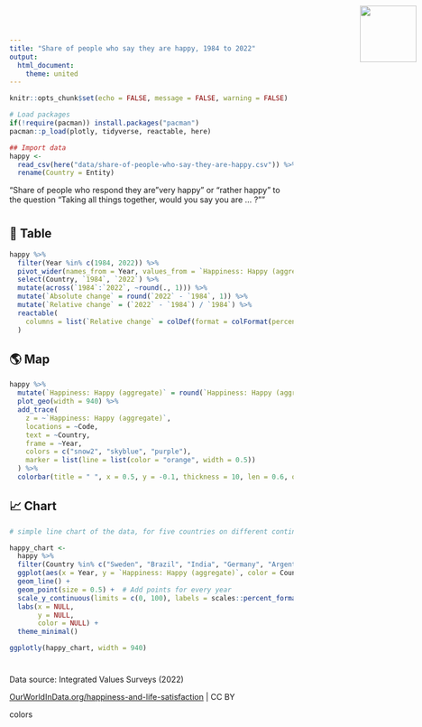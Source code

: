 ```yaml
---
title: "Share of people who say they are happy, 1984 to 2022"
output: 
  html_document:
    theme: united
---
```


<img src="Our_World_in_Data_logo.png" style='width: 100px; position:absolute; top:0; right:0; padding:10px;'/>

<link href='https://fonts.googleapis.com/css?family=Playfair Display' rel='stylesheet'>
<style>
h1 {
    font-family: Playfair Display, Georgia, Times New Roman, "Liberation Serif", serif;
}
</style>

```r
knitr::opts_chunk$set(echo = FALSE, message = FALSE, warning = FALSE)

# Load packages 
if(!require(pacman)) install.packages("pacman")
pacman::p_load(plotly, tidyverse, reactable, here)
```

```r
## Import data
happy <- 
  read_csv(here("data/share-of-people-who-say-they-are-happy.csv")) %>% 
  rename(Country = Entity)
```

“Share of people who respond they are "very happy" or "rather happy" to the question "Taking all things together, would you say you are … ?"”

# {.tabset}

## 🔢 Table

```r
happy %>% 
  filter(Year %in% c(1984, 2022)) %>% 
  pivot_wider(names_from = Year, values_from = `Happiness: Happy (aggregate)`, id_cols = Country) %>% 
  select(Country, `1984`, `2022`) %>%
  mutate(across(`1984`:`2022`, ~round(., 1))) %>%
  mutate(`Absolute change` = round(`2022` - `1984`, 1)) %>% 
  mutate(`Relative change` = (`2022` - `1984`) / `1984`) %>% 
  reactable(
    columns = list(`Relative change` = colDef(format = colFormat(percent = TRUE, digits = 1)))
  )
```

## 🌎 Map

```r
happy %>% 
  mutate(`Happiness: Happy (aggregate)` = round(`Happiness: Happy (aggregate)`, 2) / 100) %>%
  plot_geo(width = 940) %>% 
  add_trace(
    z = ~`Happiness: Happy (aggregate)`,
    locations = ~Code,
    text = ~Country,
    frame = ~Year, 
    colors = c("snow2", "skyblue", "purple"), 
    marker = list(line = list(color = "orange", width = 0.5))
  ) %>% 
  colorbar(title = " ", x = 0.5, y = -0.1, thickness = 10, len = 0.6, orientation = "h", tickformat = ".0%")
```

## 📈 Chart

```r
# simple line chart of the data, for five countries on different continents (ggplot, piped into ggplotly)

happy_chart <- 
  happy %>% 
  filter(Country %in% c("Sweden", "Brazil", "India", "Germany", "Argentina", "Russia", "Georgia", "Albania", "Zimbabwe")) %>%
  ggplot(aes(x = Year, y = `Happiness: Happy (aggregate)`, color = Country)) +
  geom_line() +
  geom_point(size = 0.5) +  # Add points for every year
  scale_y_continuous(limits = c(0, 100), labels = scales::percent_format(scale = 1)) +
  labs(x = NULL,
       y = NULL, 
       color = NULL) +
  theme_minimal()

ggplotly(happy_chart, width = 940)

```

# {.unlisted}

Data source: Integrated Values Surveys (2022)

[OurWorldInData.org/happiness-and-life-satisfaction](https://ourworldindata.org/grapher/happiness-cantril-ladder) | CC BY

colors

